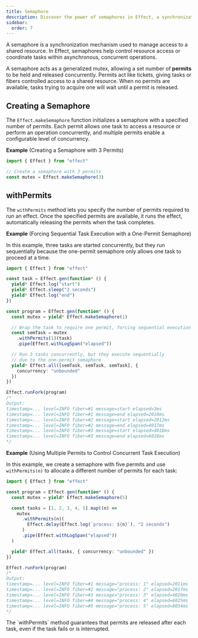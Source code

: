 ```yaml
---
title: Semaphore
description: Discover the power of semaphores in Effect, a synchronization mechanism that regulates access to shared resources and coordinates tasks in an asynchronous and concurrent environment. Delve into the fundamental concept of semaphores, learn how they function in Effect, and explore real-world examples showcasing their application in controlling asynchronous tasks. Gain insights into precise control over concurrency using permits and understand how semaphores elevate your ability to manage resources effectively.
sidebar:
  order: 7
---
```



A semaphore is a synchronization mechanism used to manage access to a shared resource. In Effect, semaphores help control resource access or coordinate tasks within asynchronous, concurrent operations.

A semaphore acts as a generalized mutex, allowing a set number of **permits** to be held and released concurrently. Permits act like tickets, giving tasks or fibers controlled access to a shared resource. When no permits are available, tasks trying to acquire one will wait until a permit is released.

## Creating a Semaphore

The `Effect.makeSemaphore` function initializes a semaphore with a specified number of permits.
Each permit allows one task to access a resource or perform an operation concurrently, and multiple permits enable a configurable level of concurrency.

**Example** (Creating a Semaphore with 3 Permits)

```ts twoslash
import { Effect } from "effect"

// Create a semaphore with 3 permits
const mutex = Effect.makeSemaphore(3)
```

## withPermits

The `withPermits` method lets you specify the number of permits required to run an effect. Once the specified permits are available, it runs the effect, automatically releasing the permits when the task completes.

**Example** (Forcing Sequential Task Execution with a One-Permit Semaphore)

In this example, three tasks are started concurrently, but they run sequentially because the one-permit semaphore only allows one task to proceed at a time.

```ts twoslash
import { Effect } from "effect"

const task = Effect.gen(function* () {
  yield* Effect.log("start")
  yield* Effect.sleep("2 seconds")
  yield* Effect.log("end")
})

const program = Effect.gen(function* () {
  const mutex = yield* Effect.makeSemaphore(1)

  // Wrap the task to require one permit, forcing sequential execution
  const semTask = mutex
    .withPermits(1)(task)
    .pipe(Effect.withLogSpan("elapsed"))

  // Run 3 tasks concurrently, but they execute sequentially
  // due to the one-permit semaphore
  yield* Effect.all([semTask, semTask, semTask], {
    concurrency: "unbounded"
  })
})

Effect.runFork(program)
/*
Output:
timestamp=... level=INFO fiber=#1 message=start elapsed=3ms
timestamp=... level=INFO fiber=#1 message=end elapsed=2010ms
timestamp=... level=INFO fiber=#2 message=start elapsed=2012ms
timestamp=... level=INFO fiber=#2 message=end elapsed=4017ms
timestamp=... level=INFO fiber=#3 message=start elapsed=4018ms
timestamp=... level=INFO fiber=#3 message=end elapsed=6026ms
*/
```

**Example** (Using Multiple Permits to Control Concurrent Task Execution)

In this example, we create a semaphore with five permits and use `withPermits(n)` to allocate a different number of permits for each task:

```ts twoslash
import { Effect } from "effect"

const program = Effect.gen(function* () {
  const mutex = yield* Effect.makeSemaphore(5)

  const tasks = [1, 2, 3, 4, 5].map((n) =>
    mutex
      .withPermits(n)(
        Effect.delay(Effect.log(`process: ${n}`), "2 seconds")
      )
      .pipe(Effect.withLogSpan("elapsed"))
  )

  yield* Effect.all(tasks, { concurrency: "unbounded" })
})

Effect.runFork(program)
/*
Output:
timestamp=... level=INFO fiber=#1 message="process: 1" elapsed=2011ms
timestamp=... level=INFO fiber=#2 message="process: 2" elapsed=2017ms
timestamp=... level=INFO fiber=#3 message="process: 3" elapsed=4020ms
timestamp=... level=INFO fiber=#4 message="process: 4" elapsed=6025ms
timestamp=... level=INFO fiber=#5 message="process: 5" elapsed=8034ms
*/
```

<Aside type="note" title="Permit Release Guarantee">
  The `withPermits` method guarantees that permits are released after each
  task, even if the task fails or is interrupted.
</Aside>
